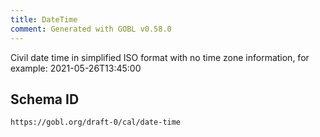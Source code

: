```yaml
---
title: DateTime
comment: Generated with GOBL v0.58.0
---
```


Civil date time in simplified ISO format with no time zone
information, for example: 2021-05-26T13:45:00

## Schema ID

`https://gobl.org/draft-0/cal/date-time`

